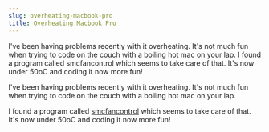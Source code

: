 ```yaml
---
slug: overheating-macbook-pro
title: Overheating Macbook Pro
---
```

<p>I've been having problems recently with it overheating. It's not much fun when trying to code on the couch with a boiling hot mac on your lap. I found a program called smcfancontrol which seems to take care of that. It's now under 50oC and coding it now more fun!</p>


<!--truncate-->
I've been having problems recently with it overheating. It's not much fun when trying to code on the couch with a boiling hot mac on your lap.  

I found a program called <a href="http://www.macupdate.com/app/mac/23049/smcfancontrol">smcfancontrol</a> which seems to take care of that. It's now under 50oC and coding it now more fun!  

